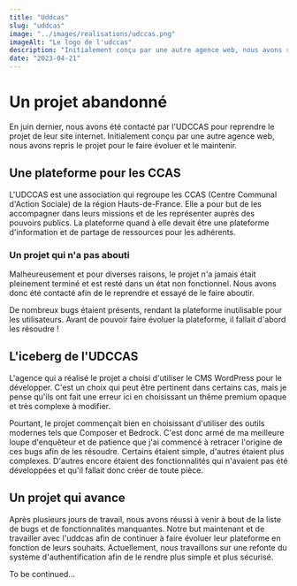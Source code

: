 ```yaml
---
title: "Uddcas"
slug: "uddcas"
image: "../images/realisations/udccas.png"
imageAlt: "Le logo de l'udccas"
description: "Initialement conçu par une autre agence web, nous avons repris le projet pour le faire évoluer et le maintenir"
date: "2023-04-21"
---
```


# Un projet abandonné

En juin dernier, nous avons été contacté par l'UDCCAS pour reprendre le projet de leur site internet. Initialement conçu par une autre agence web, nous avons repris le projet pour le faire évoluer et le maintenir.

## Une plateforme pour les CCAS

L'UDCCAS est une association qui regroupe les CCAS (Centre Communal d'Action Sociale) de la région Hauts-de-France. Elle a pour but de les accompagner dans leurs missions et de les représenter auprès des pouvoirs publics. La plateforme quand à elle devait être une plateforme d'information et de partage de ressources pour les adhérents.

### Un projet qui n'a pas abouti

Malheureusement et pour diverses raisons, le projet n'a jamais était pleinement terminé et est resté dans un état non fonctionnel. Nous avons donc été contacté afin de le reprendre et essayé de le faire aboutir.

De nombreux bugs étaient présents, rendant la plateforme inutilisable pour les utilisateurs. Avant de pouvoir faire évoluer la plateforme, il fallait d'abord les résoudre !

## L'iceberg de l'UDCCAS

L'agence qui a réalisé le projet a choisi d'utiliser le CMS WordPress pour le développer. C'est un choix qui peut être pertinent dans certains cas, mais je pense qu'ils ont fait une erreur ici en choisissant un thême premium opaque et très complexe à modifier.

Pourtant, le projet commençait bien en choisissant d'utiliser des outils modernes tels que Composer et Bedrock. C'est donc armé de ma meilleure loupe d'enquêteur et de patience que j'ai commencé à retracer l'origine de ces bugs afin de les résoudre. Certains étaient simple, d'autres étaient plus complexes. D'autres encore étaient des fonctionnalités qui n'avaient pas été développées et qu'il fallait donc créer de toute pièce.

## Un projet qui avance

Après plusieurs jours de travail, nous avons réussi à venir à bout de la liste de bugs et de fonctionnalités manquantes. Notre but maintenant et de travailler avec l'uddcas afin de continuer à faire évoluer leur plateforme en fonction de leurs souhaits. Actuellement, nous travaillons sur une refonte du système d'authentification afin de le rendre plus simple et plus sécurisé.

To be continued...
